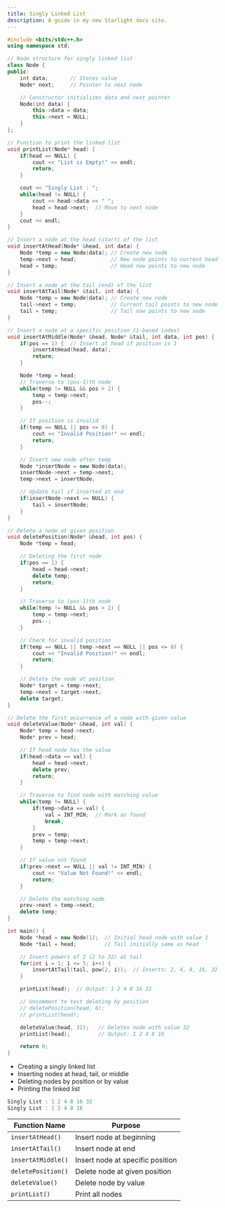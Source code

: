 ```yaml
---
title: Singly Linked List
description: A guide in my new Starlight docs site.
---
```


```c++
#include <bits/stdc++.h>
using namespace std;

// Node structure for singly linked list
class Node {
public:
    int data;       // Stores value
    Node* next;     // Pointer to next node

    // Constructor initializes data and next pointer
    Node(int data) {
        this->data = data;
        this->next = NULL;
    }
};

// Function to print the linked list
void printList(Node* head) {
    if(head == NULL) {
        cout << "List is Empty!" << endl;
        return;
    }

    cout << "Singly List : ";
    while(head != NULL) {
        cout << head->data << " ";
        head = head->next;  // Move to next node
    }
    cout << endl;
}

// Insert a node at the head (start) of the list
void insertAtHead(Node* &head, int data) {
    Node *temp = new Node(data); // Create new node
    temp->next = head;           // New node points to current head
    head = temp;                 // Head now points to new node
}

// Insert a node at the tail (end) of the list
void insertAtTail(Node* &tail, int data) {
    Node *temp = new Node(data); // Create new node
    tail->next = temp;           // Current tail points to new node
    tail = temp;                 // Tail now points to new node
}

// Insert a node at a specific position (1-based index)
void insertAtMiddle(Node* &head, Node* &tail, int data, int pos) {
    if(pos == 1) {  // Insert at head if position is 1
        insertAtHead(head, data);
        return;
    }

    Node *temp = head;
    // Traverse to (pos-1)th node
    while(temp != NULL && pos > 2) {
        temp = temp->next;
        pos--;
    }

    // If position is invalid
    if(temp == NULL || pos <= 0) {
        cout << "Invalid Position!" << endl;
        return;
    }

    // Insert new node after temp
    Node *insertNode = new Node(data);
    insertNode->next = temp->next;
    temp->next = insertNode;

    // Update tail if inserted at end
    if(insertNode->next == NULL) {
        tail = insertNode;
    }
}

// Delete a node at given position
void deletePosition(Node* &head, int pos) {
    Node *temp = head;

    // Deleting the first node
    if(pos == 1) {
        head = head->next;
        delete temp;
        return;
    }

    // Traverse to (pos-1)th node
    while(temp != NULL && pos > 2) {
        temp = temp->next;
        pos--;
    }

    // Check for invalid position
    if(temp == NULL || temp->next == NULL || pos <= 0) {
        cout << "Invalid Position!" << endl;
        return;
    }

    // Delete the node at position
    Node* target = temp->next;
    temp->next = target->next;
    delete target;
}

// Delete the first occurrence of a node with given value
void deleteValue(Node* &head, int val) {
    Node* temp = head->next;
    Node* prev = head;

    // If head node has the value
    if(head->data == val) {
        head = head->next;
        delete prev;
        return;
    }

    // Traverse to find node with matching value
    while(temp != NULL) {
        if(temp->data == val) {
            val = INT_MIN;  // Mark as found
            break;
        }
        prev = temp;
        temp = temp->next;
    }

    // If value not found
    if(prev->next == NULL || val != INT_MIN) {
        cout << "Value Not Found!" << endl;
        return;
    }

    // Delete the matching node
    prev->next = temp->next;
    delete temp;
}

int main() {
    Node *head = new Node(1);  // Initial head node with value 1
    Node *tail = head;         // Tail initially same as head

    // Insert powers of 2 (2 to 32) at tail
    for(int i = 1; i <= 5; i++) {
        insertAtTail(tail, pow(2, i));  // Inserts: 2, 4, 8, 16, 32
    }

    printList(head);  // Output: 1 2 4 8 16 32

    // Uncomment to test deleting by position
    // deletePosition(head, 6); 
    // printList(head);

    deleteValue(head, 32);   // Deletes node with value 32
    printList(head);         // Output: 1 2 4 8 16

    return 0;
}

```

- Creating a singly linked list
- Inserting nodes at head, tail, or middle
- Deleting nodes by position or by value
- Printing the linked list

```c++
Singly List : 1 2 4 8 16 32 
Singly List : 1 2 4 8 16 
```

| Function Name      | Purpose                          |
| ------------------ | -------------------------------- |
| `insertAtHead()`   | Insert node at beginning         |
| `insertAtTail()`   | Insert node at end               |
| `insertAtMiddle()` | Insert node at specific position |
| `deletePosition()` | Delete node at given position    |
| `deleteValue()`    | Delete node by value             |
| `printList()`      | Print all nodes                  |
